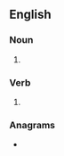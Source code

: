 {{also|coops|Co-ops}}
==English==

===Noun===
{{head|en|noun plural form}}

# {{plural of|co-op|lang=en}}

===Verb===
{{head|en|verb form}}

# {{en-third-person singular of|co-op}}

===Anagrams===
* {{anagrams|en|POCOs|scoop}}